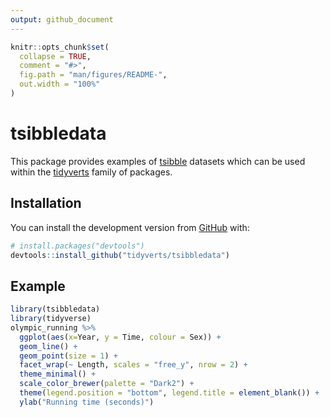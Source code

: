 ```yaml
---
output: github_document
---
```


<!-- README.md is generated from README.Rmd. Please edit that file -->

```r
knitr::opts_chunk$set(
  collapse = TRUE,
  comment = "#>",
  fig.path = "man/figures/README-",
  out.width = "100%"
)
```
# tsibbledata

This package provides examples of [tsibble](https://tsibble.tidyverts.org/) datasets which can be used within the [tidyverts](https://tidyverts.org/) family of packages.

## Installation

You can install the development version from [GitHub](https://github.com/) with:

``` r
# install.packages("devtools")
devtools::install_github("tidyverts/tsibbledata")
```
## Example

```r
library(tsibbledata)
library(tidyverse)
olympic_running %>%
  ggplot(aes(x=Year, y = Time, colour = Sex)) +
  geom_line() +
  geom_point(size = 1) +
  facet_wrap(~ Length, scales = "free_y", nrow = 2) + 
  theme_minimal() + 
  scale_color_brewer(palette = "Dark2") + 
  theme(legend.position = "bottom", legend.title = element_blank()) +
  ylab("Running time (seconds)")
```

